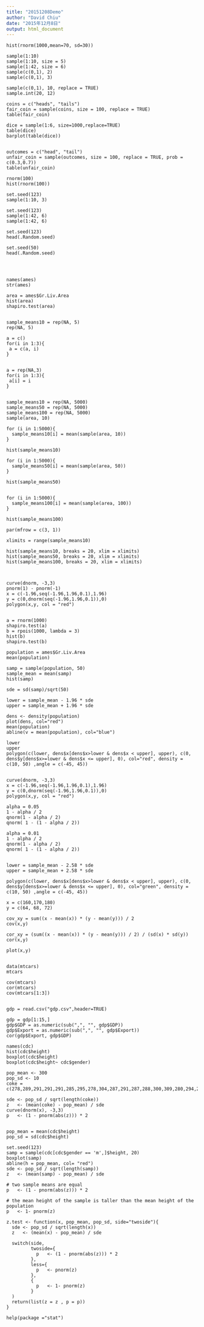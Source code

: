 ```yaml
---
title: "20151208Demo"
author: "David Chiu"
date: "2015年12月8日"
output: html_document
---
```


```
hist(rnorm(1000,mean=70, sd=30))

sample(1:10)
sample(1:10, size = 5)
sample(1:42, size = 6)
sample(c(0,1), 2)
sample(c(0,1), 3)

sample(c(0,1), 10, replace = TRUE)
sample.int(20, 12)

```


```
coins = c("heads", "tails")
fair_coin = sample(coins, size = 100, replace = TRUE)
table(fair_coin)

dice = sample(1:6, size=1000,replace=TRUE)
table(dice)
barplot(table(dice))


outcomes = c("head", "tail")
unfair_coin = sample(outcomes, size = 100, replace = TRUE, prob = c(0.3,0.7))
table(unfair_coin)

```

```
rnorm(100)
hist(rnorm(100))

set.seed(123)
sample(1:10, 3)

set.seed(123)
sample(1:42, 6)
sample(1:42, 6)

set.seed(123)
head(.Random.seed)

set.seed(50)
head(.Random.seed)




```


```
names(ames)
str(ames)

area = ames$Gr.Liv.Area
hist(area)
shapiro.test(area)


sample_means10 = rep(NA, 5)
rep(NA, 5)

a = c()
for(i in 1:3){
 a = c(a, i)
}


a = rep(NA,3)
for(i in 1:3){
 a[i] = i
}


sample_means10 = rep(NA, 5000)
sample_means50 = rep(NA, 5000)
sample_means100 = rep(NA, 5000)
sample(area, 10)

for (i in 1:5000){
  sample_means10[i] = mean(sample(area, 10))
}

hist(sample_means10)

for (i in 1:5000){
  sample_means50[i] = mean(sample(area, 50))
}

hist(sample_means50)


for (i in 1:5000){
  sample_means100[i] = mean(sample(area, 100))
}

hist(sample_means100)

par(mfrow = c(3, 1))

xlimits = range(sample_means10)

hist(sample_means10, breaks = 20, xlim = xlimits)
hist(sample_means50, breaks = 20, xlim = xlimits)
hist(sample_means100, breaks = 20, xlim = xlimits)


```


```

curve(dnorm, -3,3)
pnorm(1) - pnorm(-1)
x = c(-1.96,seq(-1.96,1.96,0.1),1.96)
y = c(0,dnorm(seq(-1.96,1.96,0.1)),0)
polygon(x,y, col = "red")


a = rnorm(1000)
shapiro.test(a)
b = rpois(1000, lambda = 3)
hist(b)
shapiro.test(b)

```

```
population = ames$Gr.Liv.Area
mean(population)

samp = sample(population, 50)
sample_mean = mean(samp)
hist(samp)

sde = sd(samp)/sqrt(50)

lower = sample_mean - 1.96 * sde
upper = sample_mean + 1.96 * sde

dens <- density(population)
plot(dens, col="red")
mean(population)
abline(v = mean(population), col="blue")

lower
upper
polygon(c(lower, dens$x[dens$x>lower & dens$x < upper], upper), c(0, dens$y[dens$x>=lower & dens$x <= upper], 0), col="red", density = c(10, 50) ,angle = c(-45, 45))


curve(dnorm, -3,3)
x = c(-1.96,seq(-1.96,1.96,0.1),1.96)
y = c(0,dnorm(seq(-1.96,1.96,0.1)),0)
polygon(x,y, col = "red")

alpha = 0.05
1 - alpha / 2
qnorm(1 - alpha / 2)
qnorm( 1 - (1 - alpha / 2))

alpha = 0.01
1 - alpha / 2
qnorm(1 - alpha / 2)
qnorm( 1 - (1 - alpha / 2))


lower = sample_mean - 2.58 * sde
upper = sample_mean + 2.58 * sde

polygon(c(lower, dens$x[dens$x>lower & dens$x < upper], upper), c(0, dens$y[dens$x>=lower & dens$x <= upper], 0), col="green", density = c(10, 50) ,angle = c(-45, 45))

```


```
x = c(160,170,180)
y = c(64, 68, 72)

cov_xy = sum((x - mean(x)) * (y - mean(y))) / 2
cov(x,y)

cor_xy = (sum((x - mean(x)) * (y - mean(y))) / 2) / (sd(x) * sd(y))  
cor(x,y)

plot(x,y)


data(mtcars)
mtcars

cov(mtcars)
cor(mtcars)
cov(mtcars[1:3])


gdp = read.csv("gdp.csv",header=TRUE)

gdp = gdp[1:15,]
gdp$GDP = as.numeric(sub(",", "", gdp$GDP))
gdp$Export = as.numeric(sub(",", "", gdp$Export))
cor(gdp$Export, gdp$GDP)
```

```
names(cdc)
hist(cdc$height)
boxplot(cdc$height)
boxplot(cdc$height~ cdc$gender)

pop_mean <- 300
pop_sd <- 10
coke = c(278,289,291,291,291,285,295,278,304,287,291,287,288,300,309,280,294,283,292,306)

sde <- pop_sd / sqrt(length(coke))
z   <- (mean(coke) - pop_mean) / sde
curve(dnorm(x), -3,3)
p   <- (1 - pnorm(abs(z))) * 2


pop_mean = mean(cdc$height)
pop_sd = sd(cdc$height)

set.seed(123)
samp = sample(cdc[cdc$gender == 'm',]$height, 20)
boxplot(samp)
abline(h = pop_mean, col= "red")
sde <- pop_sd / sqrt(length(samp))
z   <- (mean(samp) - pop_mean) / sde

# two sample means are equal
p   <- (1 - pnorm(abs(z))) * 2

# the mean height of the sample is taller than the mean height of the population
p   <- 1- pnorm(z)

z.test <- function(x, pop_mean, pop_sd, side="twoside"){
  sde <- pop_sd / sqrt(length(x))
  z   <- (mean(x) - pop_mean) / sde
  
  switch(side, 
         twoside={
           p   <- (1 - pnorm(abs(z))) * 2
         },
         less={
           p   <- pnorm(z)
         },
         {
           p   <- 1- pnorm(z)
         }
  )
  return(list(z = z , p = p))
}

help(package ="stat")

```